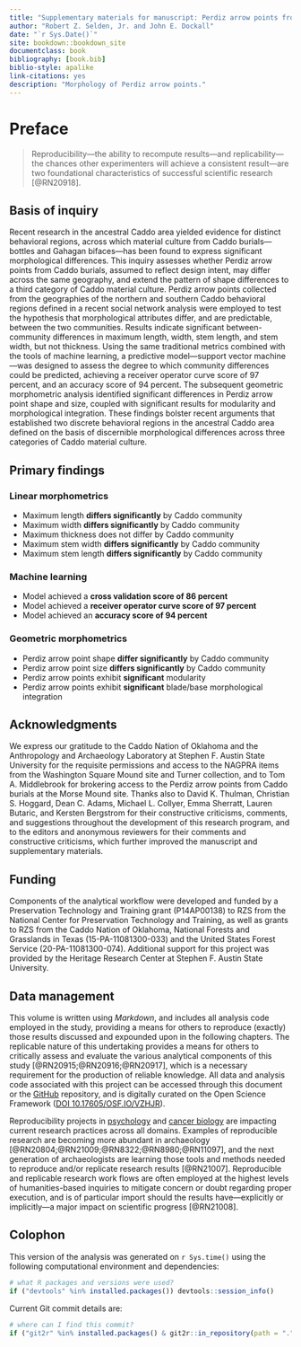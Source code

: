 ```yaml
--- 
title: "Supplementary materials for manuscript: Perdiz arrow points from Caddo burial contexts aid in defining discrete behavioral regions"
author: "Robert Z. Selden, Jr. and John E. Dockall"
date: "`r Sys.Date()`"
site: bookdown::bookdown_site
documentclass: book
bibliography: [book.bib]
biblio-style: apalike
link-citations: yes
description: "Morphology of Perdiz arrow points."
---
```


# Preface {-}

>Reproducibility---the ability to recompute results---and replicability---the chances other experimenters will achieve a consistent result---are two foundational characteristics of successful scientific research [@RN20918].

## Basis of inquiry

Recent research in the ancestral Caddo area yielded evidence for distinct behavioral regions, across which material culture from Caddo burials—bottles and Gahagan bifaces—has been found to express significant morphological differences. This inquiry assesses whether Perdiz arrow points from Caddo burials, assumed to reflect design intent, may differ across the same geography, and extend the pattern of shape differences to a third category of Caddo material culture. Perdiz arrow points collected from the geographies of the northern and southern Caddo behavioral regions defined in a recent social network analysis were employed to test the hypothesis that morphological attributes differ, and are predictable, between the two communities. Results indicate significant between-community differences in maximum length, width, stem length, and stem width, but not thickness. Using the same traditional metrics combined with the tools of machine learning, a predictive model---support vector machine---was designed to assess the degree to which community differences could be predicted, achieving a receiver operator curve score of 97 percent, and an accuracy score of 94 percent. The subsequent geometric morphometric analysis identified significant differences in Perdiz arrow point shape and size, coupled with significant results for modularity and morphological integration. These findings bolster recent arguments that established two discrete behavioral regions in the ancestral Caddo area defined on the basis of discernible morphological differences across three categories of Caddo material culture.

## Primary findings

### Linear morphometrics

* Maximum length **differs significantly** by Caddo community
* Maximum width **differs significantly** by Caddo community
* Maximum thickness does not differ by Caddo community
* Maximum stem width **differs significantly** by Caddo community
* Maximum stem length **differs significantly** by Caddo community

### Machine learning

* Model achieved a **cross validation score of 86 percent**
* Model achieved a **receiver operator curve score of 97 percent**
* Model achieved an **accuracy score of 94 percent**

### Geometric morphometrics

* Perdiz arrow point shape **differ significantly** by Caddo community
* Perdiz arrow point size **differs significantly** by Caddo community
* Perdiz arrow points exhibit **significant** modularity
* Perdiz arrow points exhibit **significant** blade/base morphological integration

## Acknowledgments

We express our gratitude to the Caddo Nation of Oklahoma and the Anthropology and Archaeology Laboratory at Stephen F. Austin State University for the requisite permissions and access to the NAGPRA items from the Washington Square Mound site and Turner collection, and to Tom A. Middlebrook for brokering access to the Perdiz arrow points from Caddo burials at the Morse Mound site. Thanks also to David K. Thulman, Christian S. Hoggard, Dean C. Adams, Michael L. Collyer, Emma Sherratt, Lauren Butaric, and Kersten Bergstrom for their constructive criticisms, comments, and suggestions throughout the development of this research program, and to the editors and anonymous reviewers for their comments and constructive criticisms, which further improved the manuscript and supplementary materials.

## Funding

Components of the analytical workflow were developed and funded by a Preservation Technology and Training grant (P14AP00138) to RZS from the National Center for Preservation Technology and Training, as well as grants to RZS from the Caddo Nation of Oklahoma, National Forests and Grasslands in Texas (15-PA-11081300-033) and the United States Forest Service (20-PA-11081300-074). Additional support for this project was provided by the Heritage Research Center at Stephen F. Austin State University.

## Data management

This volume is written using _Markdown_, and includes all analysis code employed in the study, providing a means for others to reproduce (exactly) those results discussed and expounded upon in the following chapters. The replicable nature of this undertaking provides a means for others to critically assess and evaluate the various analytical components of this study [@RN20915;@RN20916;@RN20917], which is a necessary requirement for the production of reliable knowledge. All data and analysis code associated with this project can be accessed through this document or the [GitHub](https://seldenlab.github.io/perdiz3/) repository, and is digitally curated on the Open Science Framework ([DOI 10.17605/OSF.IO/VZHJR](https://osf.io/vzhjr/)).

Reproducibility projects in [psychology](https://osf.io/ezcuj/) and [cancer biology](https://www.cos.io/rpcb) are impacting current research practices across all domains. Examples of reproducible research are becoming more abundant in archaeology [@RN20804;@RN21009;@RN8322;@RN8980;@RN11097], and the next generation of archaeologists are learning those tools and methods needed to reproduce and/or replicate research results [@RN21007]. Reproducible and replicable research work flows are often employed at the highest levels of humanities-based inquiries to mitigate concern or doubt regarding proper execution, and is of particular import should the results have—explicitly or implicitly—a major impact on scientific progress [@RN21008].

## Colophon

This version of the analysis was generated on `r Sys.time()` using the following computational environment and dependencies: 

```r
# what R packages and versions were used?
if ("devtools" %in% installed.packages()) devtools::session_info()
```

Current Git commit details are:

```r
# where can I find this commit? 
if ("git2r" %in% installed.packages() & git2r::in_repository(path = ".")) git2r::repository(here::here())  
```
